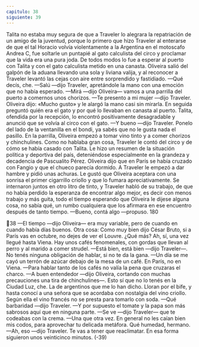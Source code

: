 ```yaml
---
capitulo: 38
siguiente: 39
---
```


Talita no estaba muy segura de que a Traveler lo alegrara la repatriación de
un amigo de la juventud, porque lo primero que hizo Traveler al enterarse de
que el tal Horacio volvía violentamente a la Argentina en el motoscafo Andrea C,
fue soltarle un puntapié al gato calculista del circo y proclamar que la vida era
una pura joda. De todos modos lo fue a esperar al puerto con Talita y con el gato
calculista metido en una canasta. Oliveira salió del galpón de la aduana llevando
una sola y liviana valija, y al reconocer a Traveler levantó las cejas con aire entre
sorprendido y fastidiado.
—Qué decís, che.
—Salú —dijo Traveler, apretándole la mano con una emoción que no había
esperado.
—Mirá —dijo Oliveira— vamos a una parrilla del puerto a comernos unos
chorizos.
—Te presento a mi mujer —dijo Traveler.
Oliveira dijo: «Mucho gusto» y le alargó la mano casi sin mirarla. En seguida
preguntó quién era el gato y por qué lo llevaban en canasta al puerto. Talita,
ofendida por la recepción, lo encontró positivamente desagradable y anunció
que se volvía al circo con el gato.
—Y bueno —dijo Traveler. Ponelo del lado de la ventanilla en el bondi, ya
sabés que no le gusta nada el pasillo. En la parrilla, Oliveira empezó a tomar vino
tinto y a comer chorizos y chinchulines. Como no hablaba gran cosa, Traveler le
contó del circo y de cómo se había casado con Talita. Le hizo un resumen de la
situación política y deportiva del país, deteniéndose especialmente en la
grandeza y decadencia de Pascualito Pérez. Oliveira dijo que en París se había
cruzado con Fangio y que el chueco parecía dormido. A Traveler le empezó a dar
hambre y pidió unas achuras. Le gustó que Oliveira aceptara con una sonrisa el
primer cigarrillo criollo y que lo fumara apreciativamente. Se internaron juntos
en otro litro de tinto, y Traveler habló de su trabajo, de que no había perdido la
esperanza de encontrar algo mejor, es decir con menos trabajo y más guita, todo
el tiempo esperando que Oliveira le dijese alguna cosa, no sabía qué, un rumbo
cualquiera que los afirmara en ese encuentro después de tanto tiempo.
—Bueno, contá algo —propuso.
180

38
—El tiempo —dijo Oliveira— era muy variable, pero de cuando en cuando
había días buenos. Otra cosa: Como muy bien dijo César Bruto, si a París vas en
octubre, no dejes de ver el Louvre. ¿Qué más? Ah, sí, una vez llegué hasta Viena.
Hay unos cafés fenomenales, con gordas que llevan al perro y al marido a comer
strudel.
—Está bien, está bien —dijo Traveler—. No tenés ninguna obligación de
hablar, si no te da la gana.
—Un día se me cayó un terrón de azúcar debajo de la mesa de un café. En
París, no en Viena.
—Para hablar tanto de los cafés no valía la pena que cruzaras el charco.
—A buen entendedor —dijo Oliveira, cortando con muchas precauciones una
tira de chinchulines—. Esto sí que no lo tenés en la Ciudad Luz, che. La de
argentinos que me lo han dicho. Lloran por el bife, y hasta conocí a una señora
que se acordaba con nostalgia del vino criollo. Según ella el vino francés no se
presta para tomarlo con soda.
—Qué barbaridad —dijo Traveler.
—Y por supuesto el tomate y la papa son más sabrosos aquí que en ninguna
parte.
—Se ve —dijo Traveler— que te codeabas con la crema.
—Una que otra vez. En general no les caían bien mis codos, para aprovechar
tu delicada metáfora. Qué humedad, hermano.
—Ah, eso —dijo Traveler. Te vas a tener que reaclimatar.
En esa forma siguieron unos veinticinco minutos.
(-39)
